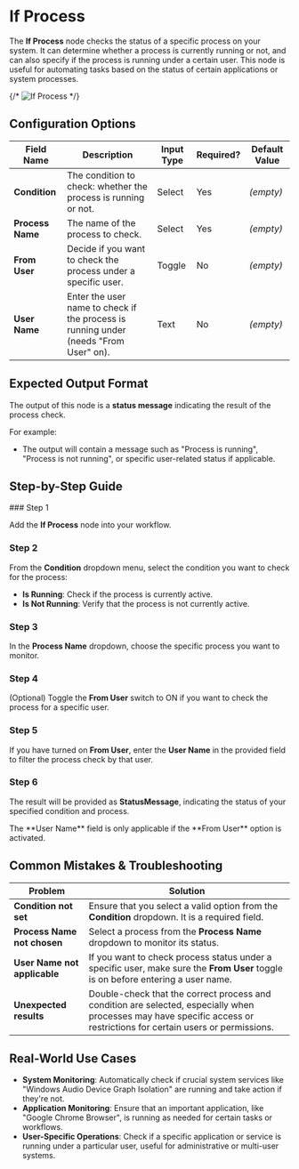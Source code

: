 
# If Process

The **If Process** node checks the status of a specific process on your system. It can determine whether a process is currently running or not, and can also specify if the process is running under a certain user. This node is useful for automating tasks based on the status of certain applications or system processes.

{/* ![If Process](./if-process.png) */}

## Configuration Options

| Field Name       | Description                                                                          | Input Type | Required? | Default Value |
| ---------------- | ------------------------------------------------------------------------------------ | ---------- | --------- | ------------- |
| **Condition**    | The condition to check: whether the process is running or not.                       | Select     | Yes       | _(empty)_     |
| **Process Name** | The name of the process to check.                                                    | Select     | Yes       | _(empty)_     |
| **From User**    | Decide if you want to check the process under a specific user.                       | Toggle     | No        | _(empty)_     |
| **User Name**    | Enter the user name to check if the process is running under (needs "From User" on). | Text       | No        | _(empty)_     |

## Expected Output Format

The output of this node is a **status message** indicating the result of the process check.

For example:

- The output will contain a message such as "Process is running", "Process is not running", or specific user-related status if applicable.

## Step-by-Step Guide

<Steps>
### Step 1

Add the **If Process** node into your workflow.

### Step 2

From the **Condition** dropdown menu, select the condition you want to check for the process:

- **Is Running**: Check if the process is currently active.
- **Is Not Running**: Verify that the process is not currently active.

### Step 3

In the **Process Name** dropdown, choose the specific process you want to monitor.

### Step 4

(Optional) Toggle the **From User** switch to ON if you want to check the process for a specific user.

### Step 5

If you have turned on **From User**, enter the **User Name** in the provided field to filter the process check by that user.

### Step 6

The result will be provided as **StatusMessage**, indicating the status of your specified condition and process.

</Steps>

<Callout type="info" title="Note">
  The **User Name** field is only applicable if the **From User** option is
  activated.
</Callout>

## Common Mistakes & Troubleshooting

| Problem                      | Solution                                                                                                                                                               |
| ---------------------------- | ---------------------------------------------------------------------------------------------------------------------------------------------------------------------- |
| **Condition not set**        | Ensure that you select a valid option from the **Condition** dropdown. It is a required field.                                                                         |
| **Process Name not chosen**  | Select a process from the **Process Name** dropdown to monitor its status.                                                                                             |
| **User Name not applicable** | If you want to check process status under a specific user, make sure the **From User** toggle is on before entering a user name.                                       |
| **Unexpected results**       | Double-check that the correct process and condition are selected, especially when processes may have specific access or restrictions for certain users or permissions. |

## Real-World Use Cases

- **System Monitoring**: Automatically check if crucial system services like "Windows Audio Device Graph Isolation" are running and take action if they're not.
- **Application Monitoring**: Ensure that an important application, like "Google Chrome Browser", is running as needed for certain tasks or workflows.
- **User-Specific Operations**: Check if a specific application or service is running under a particular user, useful for administrative or multi-user systems.

